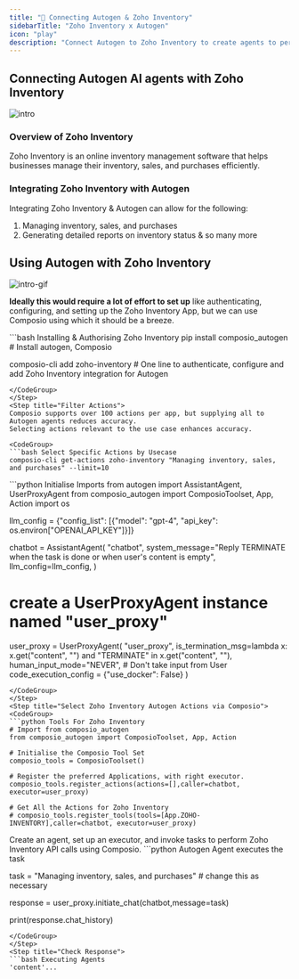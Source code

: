 ```yaml
---
title: "🚀 Connecting Autogen & Zoho Inventory"
sidebarTitle: "Zoho Inventory x Autogen"
icon: "play"
description: "Connect Autogen to Zoho Inventory to create agents to perform tasks using natural language"
---
```


## Connecting Autogen AI agents with Zoho Inventory
![intro](/media/intro.jpg)

### Overview of Zoho Inventory

Zoho Inventory is an online inventory management software that helps businesses manage their inventory, sales, and purchases efficiently.

### Integrating Zoho Inventory with Autogen

Integrating Zoho Inventory & Autogen can allow for the following:

1. Managing inventory, sales, and purchases
2. Generating detailed reports on inventory status
& so many more

## Using Autogen with Zoho Inventory
![intro-gif](/media/intro.gif)
<Steps>
<Step title="Setting Up the Environment">

**Ideally this would require a lot of effort to set up** like authenticating, configuring, and setting up the Zoho Inventory App, but we can use Composio using which it should be a breeze.

<CodeGroup>
```bash Installing & Authorising Zoho Inventory
pip install composio_autogen # Install autogen, Composio 

composio-cli add zoho-inventory # One line to authenticate, configure and add Zoho Inventory integration for Autogen
```
</CodeGroup>
</Step>
<Step title="Filter Actions">
Composio supports over 100 actions per app, but supplying all to Autogen agents reduces accuracy.
Selecting actions relevant to the use case enhances accuracy.

<CodeGroup>
```bash Select Specific Actions by Usecase
composio-cli get-actions zoho-inventory "Managing inventory, sales, and purchases" --limit=10
```
</CodeGroup>

</Step>
<Step title="Import Base Packages">

<CodeGroup>
```python Initialise Imports
from autogen import AssistantAgent, UserProxyAgent
from composio_autogen import ComposioToolset, App, Action
import os

llm_config = {"config_list": [{"model": "gpt-4", "api_key": os.environ["OPENAI_API_KEY"]}]}

chatbot = AssistantAgent(
    "chatbot",
    system_message="Reply TERMINATE when the task is done or when user's content is empty",
    llm_config=llm_config,
)

# create a UserProxyAgent instance named "user_proxy"
user_proxy = UserProxyAgent(
    "user_proxy",
    is_termination_msg=lambda x: x.get("content", "") and "TERMINATE" in x.get("content", ""),
    human_input_mode="NEVER", # Don't take input from User
    code_execution_config = {"use_docker": False}
)
```
</CodeGroup>
</Step>
<Step title="Select Zoho Inventory Autogen Actions via Composio">
<CodeGroup>
```python Tools For Zoho Inventory
# Import from composio_autogen
from composio_autogen import ComposioToolset, App, Action

# Initialise the Composio Tool Set
composio_tools = ComposioToolset()

# Register the preferred Applications, with right executor. 
composio_tools.register_actions(actions=[],caller=chatbot, executor=user_proxy)

# Get All the Actions for Zoho Inventory
# composio_tools.register_tools(tools=[App.ZOHO-INVENTORY],caller=chatbot, executor=user_proxy) 
```
</CodeGroup>
</Step>
<Step title="Execute the Agent">
Create an agent, set up an executor, and invoke tasks to perform Zoho Inventory API calls using Composio. 
<CodeGroup>
```python Autogen Agent executes the task

task = "Managing inventory, sales, and purchases" # change this as necessary

response = user_proxy.initiate_chat(chatbot,message=task)

print(response.chat_history)
```
</CodeGroup>
</Step>
<Step title="Check Response">
```bash Executing Agents
'content'...
```
</Step>
</Steps>
